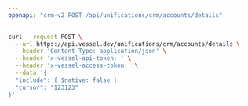 ```yaml
---
openapi: "crm-v2 POST /api/unifications/crm/accounts/details"
---
```


<RequestExample>

```bash Request
curl --request POST \
  --url https://api.vessel.dev/unifications/crm/accounts/details \
  --header 'Content-Type: application/json' \
  --header 'x-vessel-api-token: ' \
  --header 'x-vessel-access-token: '\
  --data '{
  "include": { $native: false },
  "cursor": "123123"
}'
```

</RequestExample>

